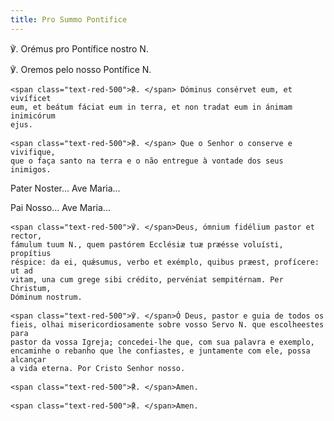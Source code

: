 ```yaml
---
title: Pro Summo Pontifice
---
```


<div class="side-by-side not-content">
℣. Orémus pro Pontífice nostro N.</span>
  
℣. Oremos pelo nosso Pontífice N.

    <span class="text-red-500">℟. </span> Dóminus consérvet eum, et vivíficet
    eum, et beátum fáciat eum in terra, et non tradat eum in ánimam inimicórum
    ejus.

    <span class="text-red-500">℟. </span> Que o Senhor o conserve e vivifique,
    que o faça santo na terra e o não entregue à vontade dos seus inimigos.

Pater Noster... Ave Maria...</span>

Pai Nosso... Ave Maria...

    <span class="text-red-500">℣. </span>Deus, ómnium fidélium pastor et rector,
    fámulum tuum N., quem pastórem Ecclésiæ tuæ præésse voluísti, propítius
    réspice: da ei, quǽsumus, verbo et exémplo, quibus præest, profícere: ut ad
    vitam, una cum grege sibi crédito, pervéniat sempitérnam. Per Christum,
    Dóminum nostrum.

    <span class="text-red-500">℣. </span>Ó Deus, pastor e guia de todos os
    fieis, olhai misericordiosamente sobre vosso Servo N. que escolheestes para
    pastor da vossa Igreja; concedei-lhe que, com sua palavra e exemplo,
    encaminhe o rebanho que lhe confiastes, e juntamente com ele, possa alcançar
    a vida eterna. Por Cristo Senhor nosso.

    <span class="text-red-500">℟. </span>Amen.

    <span class="text-red-500">℟. </span>Amen.

</div>
